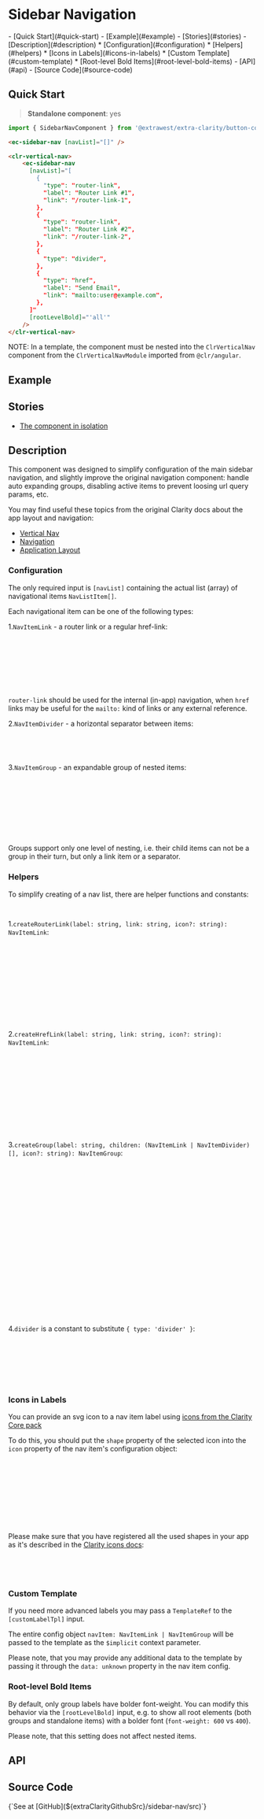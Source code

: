 


<style>
  { docsStylePatch }
</style>

<Meta
  of={Stories}
  name="Overview"
/>

# Sidebar Navigation

<div className="table-of-contents">
  - [Quick Start](#quick-start)
  - [Example](#example)
  - [Stories](#stories)
  - [Description](#description)
    * [Configuration](#configuration)
    * [Helpers](#helpers)
    * [Icons in Labels](#icons-in-labels)
    * [Custom Template](#custom-template)
    * [Root-level Bold Items](#root-level-bold-items)
  - [API](#api)
  - [Source Code](#source-code)
</div>

## Quick Start

> **Standalone component**: yes

```typescript
import { SidebarNavComponent } from '@extrawest/extra-clarity/button-copy-to-clipboard';
```
```html
<ec-sidebar-nav [navList]="[]" />
```
```html
<clr-vertical-nav>
    <ec-sidebar-nav
      [navList]="[
        {
          "type": "router-link",
          "label": "Router Link #1",
          "link": "/router-link-1",
        },
        {
          "type": "router-link",
          "label": "Router Link #2",
          "link": "/router-link-2",
        },
        {
          "type": "divider",
        },
        {
          "type": "href",
          "label": "Send Email",
          "link": "mailto:user@example.com",
        },
      ]"
      [rootLevelBold]="'all'"
    />
</clr-vertical-nav>
```

NOTE: In a template, the component must be nested into the `ClrVerticalNav` component
from the `ClrVerticalNavModule` imported from `@clr/angular`.


## Example

<Canvas of={Stories.DocsExampleStory} />

## Stories

* [The component in isolation](/story/components-sidebar-navigation--component-itself-story)

## Description

This component was designed to simplify configuration of the main sidebar navigation,
and slightly improve the original navigation component:
handle auto expanding groups, disabling active items to prevent loosing url query params, etc.

You may find useful these topics from the original Clarity docs about the app layout and navigation:
* [Vertical Nav](https://clarity.design/documentation/vertical-nav/)
* [Navigation](https://clarity.design/documentation/navigation)
* [Application Layout](https://clarity.design/documentation/app-layout)

### Configuration

The only required input is `[navList]` containing the actual list (array) of navigational items `NavListItem[]`.

Each navigational item can be one of the following types:

1.`NavItemLink` - a router link or a regular href-link:
```typescript
interface NavItemLink {
  type: 'router-link' | 'href';
  label: string;
  link: string;
  icon?: string;
  data?: unknown;
}
```
`router-link` should be used for the internal (in-app) navigation,
when `href` links may be useful for the `mailto:` kind of links or any external reference.

2.`NavItemDivider` - a horizontal separator between items:
```typescript
interface NavItemDivider {
  type: 'divider',
}
```

3.`NavItemGroup` - an expandable group of nested items:
```typescript
interface NavItemGroup {
  type: 'group';
  label: string;
  children: (NavItemLink | NavItemDivider)[];
  expanded?: boolean;
  icon?: string;
  data?: unknown;
}
```

Groups support only one level of nesting, i.e. their child items can not be a group in their turn,
but only a link item or a separator.

### Helpers

To simplify creating of a nav list, there are helper functions and constants:

```typescript
import { createGroup, createHrefLink, createRouterLink, divider } from '@extrawest/extra-clarity/sidebar-nav';
```

1.`createRouterLink(label: string, link: string, icon?: string): NavItemLink`:
```typescript
const navRouterLink = createRouterLink(
  'Dashboard',
  '/dashboard',
);

// which is equivalent to:
const navRouterLink: NavItemLink = {
  type: 'router-link',
  label: 'Dashboard',
  link: '/dashboard',
};
```

2.`createHrefLink(label: string, link: string, icon?: string): NavItemLink`:
```typescript
const navHrefLink = createHrefLink(
  'Send Feedback',
  'mailto:support@example.com'
);

// which is equivalent to:
const navHrefLink: NavItemLink = {
  type: 'href',
  label: 'Send Feedback',
  link: 'mailto:support@example.com',
};
```

3.`createGroup(label: string, children: (NavItemLink | NavItemDivider)[], icon?: string): NavItemGroup`:
```typescript
const navGroup = createGroup('Group Label', [
  createRouterLink('Nested Item #1', '/nested-link-1'),
  createRouterLink('Nested Item #2', '/nested-link-2'),
]);

// which is equivalent to:
const navGroup: NavItemGroup = {
  type: 'Group Label',
  children: [
    {
      type: 'router-link',
      label: 'Nested Item #1',
      link: '/nested-link-1',
    },
    {
      type: 'router-link',
      label: 'Nested Item #2',
      link: '/nested-link-2',
    },
  ],
};
```

4.`divider` is a constant to substitute `{ type: 'divider' }`:
```typescript
const navList: NavListItem[] = [
  createRouterLink('Router Link #1', '/router-link-1'),
  createRouterLink('Router Link #1', '/router-link-1'),
  divider,
  createHrefLink('Send Feedback', 'mailto:support@example.com')
];
```

### Icons in Labels

You can provide an svg icon to a nav item label using
[icons from the Clarity Core pack](https://core.clarity.design/foundation/icons/shapes/)

To do this, you should put the `shape` property of the selected icon
into the `icon` property of the nav item's configuration object:

```typescript
const navHrefLink: NavItemLink = {
  type: 'href',
  label: 'Send Feedback',
  link: 'mailto:support@example.com',
  icon: 'envelope',    // <<---
};

// this item will show an icon next to its label equivalent to
// <cds-icon shape="envelope" />
```

Please make sure that you have registered all the used shapes in your app
as it's described in the [Clarity icons docs](https://core.clarity.design/foundation/icons/):

```typescript
import { ClarityIcons, envelopeIcon } from '@cds/core/icon';

ClarityIcons.addIcons(envelopeIcon);
```

### Custom Template

If you need more advanced labels you may pass a `TemplateRef` to the `[customLabelTpl]` input.

The entire config object `navItem: NavItemLink | NavItemGroup` will be passed to the template
as the `$implicit` context parameter.

Please note, that you may provide any additional data to the template
by passing it through the `data: unknown` property in the nav item config.

### Root-level Bold Items

By default, only group labels have bolder font-weight. You can modify this behavior via the
`[rootLevelBold]` input, e.g. to show all root elements (both groups and standalone items) with
a bolder font (`font-weight: 600` vs `400`).

Please note, that this setting does not affect nested items.

## API

<ArgTypes sort="requiredFirst" />

## Source Code

<Markdown>
  {`See at [GitHub](${extraClarityGithubSrc}/sidebar-nav/src)`}
</Markdown>
